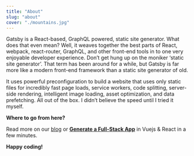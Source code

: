 ```yaml
---
title: "About"
slug: "about"
cover: "./mountains.jpg"
---
```


Gatsby is a React-based, GraphQL powered, static site generator. What does that even mean?  Well, it weaves together the best parts of React, webpack, react-router, GraphQL, and other front-end tools in to one very enjoyable developer experience. Don’t get hung up on the moniker ‘static site generator’.  That term has been around for a while, but Gatsby is far more like a modern front-end framework than a static site generator of old.

It uses powerful preconfiguration to build a website that uses only static files for incredibly fast page loads, service workers, code splitting, server-side rendering, intelligent image loading, asset optimization, and data prefetching. All out of the box. I didn’t believe the speed until I tried it myself.

**Where to go from here?** 

Read more on our [blog](https://blog.appseed.us/tag/gatsbyjs/) or **[Generate a Full-Stack App](https://appseed.us/fullstack-apps-generator)** in Vuejs & React in a few minutes.

**Happy coding!**